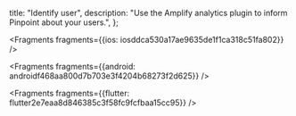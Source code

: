  title: "Identify user",
  description: "Use the Amplify analytics plugin to inform Pinpoint about your users.",
};






<Fragments fragments={{ios: iosddca530a17ae9635de1f1ca318c51fa802}} />



<Fragments fragments={{android: androidf468aa800d7b703e3f4204b68273f2d625}} />



<Fragments fragments={{flutter: flutter2e7eaa8d846385c3f58fc9fcfbaa15cc95}} />